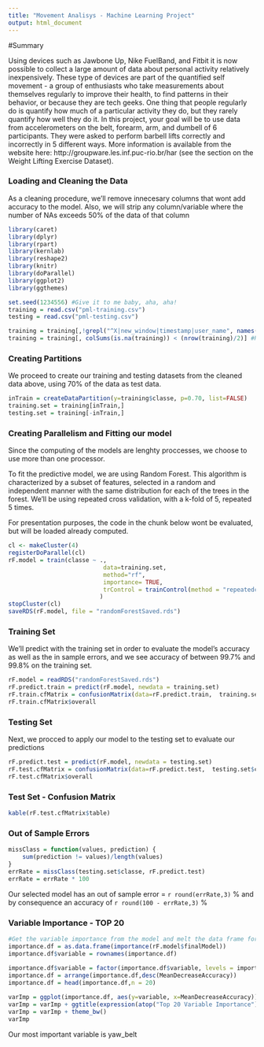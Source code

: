 ```yaml
---
title: "Movement Analisys - Machine Learning Project"
output: html_document
---
```


#Summary

Using devices such as Jawbone Up, Nike FuelBand, and Fitbit it is now possible to collect a large amount of data about personal activity relatively inexpensively. These type of devices are part of the quantified self movement - a group of enthusiasts who take measurements about themselves regularly to improve their health, to find patterns in their behavior, or because they are tech geeks. One thing that people regularly do is quantify how much of a particular activity they do, but they rarely quantify how well they do it. In this project, your goal will be to use data from accelerometers on the belt, forearm, arm, and dumbell of 6 participants. They were asked to perform barbell lifts correctly and incorrectly in 5 different ways. More information is available from the website here: http://groupware.les.inf.puc-rio.br/har (see the section on the Weight Lifting Exercise Dataset).

### Loading and Cleaning the Data

As a cleaning procedure, we'll remove innecesary columns that wont add accuracy to the model. Also, we will strip any column/variable where the number of NAs exceeds 50% of the data of that column

```r
library(caret)
library(dplyr)
library(rpart)
library(kernlab)
library(reshape2)
library(knitr)
library(doParallel)
library(ggplot2)
library(ggthemes)

set.seed(1234556) #Give it to me baby, aha, aha! 
training = read.csv("pml-training.csv")
testing = read.csv("pml-testing.csv")

training = training[,!grepl("^X|new_window|timestamp|user_name", names(training))] #Removing Columns
training = training[, colSums(is.na(training)) < (nrow(training)/2)] #Remove Columns With NAs > 50%
```

### Creating Partitions
We proceed to create our training and testing datasets from the cleaned data above, using 70% of the data as test data. 

```r
inTrain = createDataPartition(y=training$classe, p=0.70, list=FALSE)
training.set = training[inTrain,]
testing.set = training[-inTrain,]
```

### Creating Parallelism and Fitting our model
Since the computing of the models are lenghty proccesses, we choose to use more than one processor. 

To fit the predictive model, we are using Random Forest. This algorithm is characterized by a subset of features, selected in a random and independent manner with the same distribution for each of the trees in the forest. We'll be using repeated cross validation, with a k-fold of 5, repeated 5 times. 

For presentation purposes, the code in the chunk below wont be evaluated, but will be loaded already computed.

```r
cl <- makeCluster(4)
registerDoParallel(cl)
rF.model = train(classe ~ .,
                           data=training.set,
                           method="rf",
                           importance= TRUE,
                           trControl = trainControl(method = "repeatedcv", number = 5, repeats = 5)
                          )
stopCluster(cl)
saveRDS(rF.model, file = "randomForestSaved.rds")
```

### Training Set
We'll predict with the training set in order to evaluate the model's accuracy as well as the in sample errors, and we see accuracy of between 99.7% and 99.8% on the training set. 

```r
rF.model = readRDS("randomForestSaved.rds")
rF.predict.train = predict(rF.model, newdata = training.set)
rF.train.cfMatrix = confusionMatrix(data=rF.predict.train,  training.set$classe)
rF.train.cfMatrix$overall
```

### Testing Set
Next, we procced to apply our model to the testing set to evaluate our predictions

```r
rF.predict.test = predict(rF.model, newdata = testing.set)
rF.test.cfMatrix = confusionMatrix(data=rF.predict.test,  testing.set$classe)
rF.test.cfMatrix$overall
```

### Test Set - Confusion Matrix
```r
kable(rF.test.cfMatrix$table)
```

### Out of Sample Errors
```r
missClass = function(values, prediction) {
    sum(prediction != values)/length(values)
}
errRate = missClass(testing.set$classe, rF.predict.test)
errRate = errRate * 100
```
Our selected model has an out of sample error = `r round(errRate,3)` % 
and by consequence an accuracy of `r round(100 - errRate,3)` %

### Variable Importance - TOP 20
```r

#Get the variable importance from the model and melt the data frame for plotting
importance.df = as.data.frame(importance(rF.model$finalModel))
importance.df$variable = rownames(importance.df)
  
importance.df$variable = factor(importance.df$variable, levels = importance.df$variable[order(importance.df$MeanDecreaseAccuracy)])
importance.df = arrange(importance.df,desc(MeanDecreaseAccuracy))
importance.df = head(importance.df,n = 20)

varImp = ggplot(importance.df, aes(y=variable, x=MeanDecreaseAccuracy)) + geom_point(size = 4) 
varImp = varImp + ggtitle(expression(atop("Top 20 Variable Importance"))) + labs( x="Mean decrease in accuracy", y="Predictor")
varImp = varImp + theme_bw()
varImp
```

Our most important variable is yaw_belt